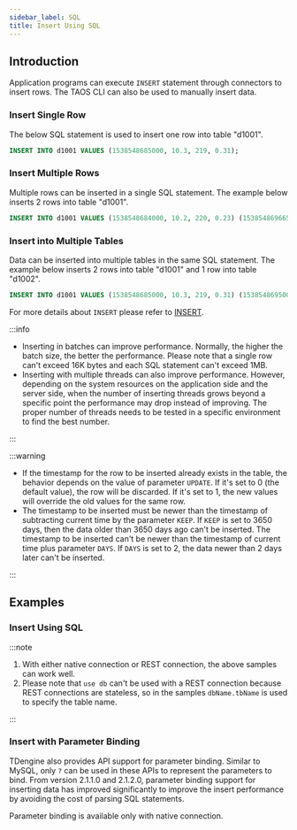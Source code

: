 ```yaml
---
sidebar_label: SQL
title: Insert Using SQL
---
```



## Introduction

Application programs can execute `INSERT` statement through connectors to insert rows. The TAOS CLI can also be used to manually insert data.

### Insert Single Row

The below SQL statement is used to insert one row into table "d1001".

```sql
INSERT INTO d1001 VALUES (1538548685000, 10.3, 219, 0.31);
```

### Insert Multiple Rows

Multiple rows can be inserted in a single SQL statement. The example below inserts 2 rows into table "d1001".

```sql
INSERT INTO d1001 VALUES (1538548684000, 10.2, 220, 0.23) (1538548696650, 10.3, 218, 0.25);
```

### Insert into Multiple Tables

Data can be inserted into multiple tables in the same SQL statement. The example below inserts 2 rows into table "d1001" and 1 row into table "d1002".

```sql
INSERT INTO d1001 VALUES (1538548685000, 10.3, 219, 0.31) (1538548695000, 12.6, 218, 0.33) d1002 VALUES (1538548696800, 12.3, 221, 0.31);
```

For more details about `INSERT` please refer to [INSERT](/taos-sql/insert).

:::info

- Inserting in batches can improve performance. Normally, the higher the batch size, the better the performance. Please note that a single row can't exceed 16K bytes and each SQL statement can't exceed 1MB.
- Inserting with multiple threads can also improve performance. However, depending on the system resources on the application side and the server side, when the number of inserting threads grows beyond a specific point the performance may drop instead of improving. The proper number of threads needs to be tested in a specific environment to find the best number.

:::

:::warning

- If the timestamp for the row to be inserted already exists in the table, the behavior depends on the value of parameter `UPDATE`. If it's set to 0 (the default value), the row will be discarded. If it's set to 1, the new values will override the old values for the same row.
- The timestamp to be inserted must be newer than the timestamp of subtracting current time by the parameter `KEEP`. If `KEEP` is set to 3650 days, then the data older than 3650 days ago can't be inserted. The timestamp to be inserted can't be newer than the timestamp of current time plus parameter `DAYS`. If `DAYS` is set to 2, the data newer than 2 days later can't be inserted.

:::

## Examples

### Insert Using SQL

<Tabs defaultValue="java" groupId="lang">
  <TabItem label="Java" value="java">
    <JavaSQL />
  </TabItem>
  <TabItem label="Python" value="python">
    <PySQL />
  </TabItem>
  <TabItem label="Go" value="go">
    <GoSQL />
  </TabItem>
  <TabItem label="Rust" value="rust">
    <RustSQL />
  </TabItem>
  <TabItem label="Node.js" value="nodejs">
    <NodeSQL />
  </TabItem>
  <TabItem label="C#" value="csharp">
    <CsSQL />
  </TabItem>
  <TabItem label="C" value="c">
    <CSQL />
  </TabItem>
</Tabs>

:::note

1. With either native connection or REST connection, the above samples can work well.
2. Please note that `use db` can't be used with a REST connection because REST connections are stateless, so in the samples `dbName.tbName` is used to specify the table name.

:::

### Insert with Parameter Binding

TDengine also provides API support for parameter binding. Similar to MySQL, only `?` can be used in these APIs to represent the parameters to bind. From version 2.1.1.0 and 2.1.2.0, parameter binding support for inserting data has improved significantly to improve the insert performance by avoiding the cost of parsing SQL statements.

Parameter binding is available only with native connection.

<Tabs defaultValue="java" groupId="lang">
  <TabItem label="Java" value="java">
    <JavaStmt />
  </TabItem>
  <TabItem label="Python" value="python">
    <PyStmt />
  </TabItem>
  <TabItem label="Go" value="go">
    <GoStmt />
  </TabItem>
  <TabItem label="Rust" value="rust">
    <RustStmt />
  </TabItem>
  <TabItem label="Node.js" value="nodejs">
    <NodeStmt />
  </TabItem>
  <TabItem label="C#" value="csharp">
    <CsStmt />
  </TabItem>
  <TabItem label="C" value="c">
    <CStmt />
  </TabItem>
</Tabs>
